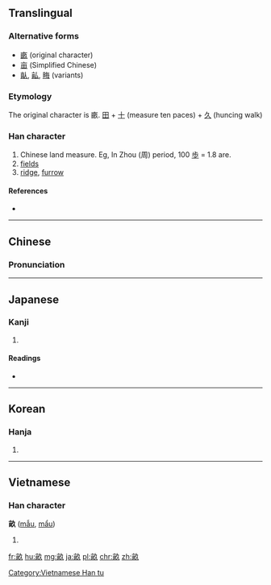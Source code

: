 ==Translingual==
===Alternative forms===
* [[畞]] (original character)
* [[亩]] (Simplified Chinese)
* [[畒]], [[畆]], [[畮]] (variants)

===Etymology===
The original character is 畞. [[田]] + [[十]] (measure ten paces) + [[久]] (huncing walk)

===Han character===
{{Han char|rn=102|rad=田|as=05|sn=10|four=0768<sub>0</sub>|canj=卜田弓人 (YWNO)}}

# Chinese land measure. Eg, In Zhou (周) period, 100 [[歩]] = 1.8 are.
# [[field]]s
# [[ridge]], [[furrow]]

====References====
* {{Han ref|kx=0761.140|dkj=21815|dj=1171.060|hdz=42538.030|uh=755D|ud=30045|bh=AF61|bd=44897}}

----

==Chinese==
{{zh-hanzi-box|[[亩]]|畝}}

===Pronunciation===
{{zh-pron
|m=mǔ
|c=mau5
|mc=
|oc=y
|ma=
|cat=cls,n
}}

----

==Japanese==

===Kanji===
{{ja-kanji|grade=c|rs=田05}}

# {{defn|lang=ja|sort=田05}}

====Readings====
* {{ja-readings|on=[[ほ]] (ho), [[ぼう]] (bō)|kun=[[せ]] (se), [[うね]] (une)}}

----

==Korean==

===Hanja===
{{ko-hanja|hangeul=[[무]]|eumhun=|rv=mu|mr=mu|y=mu}}

# {{defn|lang=ko|sort=田05}}

----

==Vietnamese==

===Han character===
'''畝''' ([[mẫu]], [[mẩu]])

# {{defn|lang=vi}}

[[Category:Vietnamese Han tu]]

[[fr:畝]]
[[hu:畝]]
[[mg:畝]]
[[ja:畝]]
[[pl:畝]]
[[chr:畝]]
[[zh:畝]]